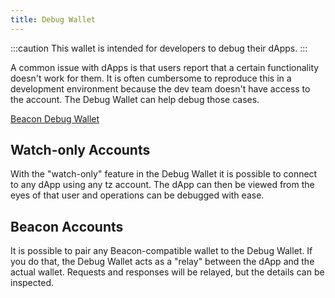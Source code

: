 ```yaml
---
title: Debug Wallet
---
```


:::caution
This wallet is intended for developers to debug their dApps.
:::

A common issue with dApps is that users report that a certain functionality doesn't work for them. It is often cumbersome to reproduce this in a development environment because the dev team doesn't have access to the account. The Debug Wallet can help debug those cases.

[Beacon Debug Wallet](https://debug.walletbeacon.io)

## Watch-only Accounts

With the "watch-only" feature in the Debug Wallet it is possible to connect to any dApp using any tz account. The dApp can then be viewed from the eyes of that user and operations can be debugged with ease.

## Beacon Accounts

It is possible to pair any Beacon-compatible wallet to the Debug Wallet. If you do that, the Debug Wallet acts as a "relay" between the dApp and the actual wallet. Requests and responses will be relayed, but the details can be inspected.
